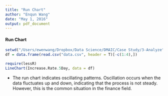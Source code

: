 ```yaml
---
title: "Run Chart"
author: "Enqun Wang"
date: "May 1, 2016"
output: pdf_document
---
```


#### Run Chart

```r
setwd("/Users/ewenwang/Dropbox/Data Science/DMAIC/Case Study/3-Analyze")
df = data.frame(read.csv("data.csv", header = T)[-c(1:4),])

require(lessR)
LineChart(Increase.Rate.5Day, data = df)
```

- The run chart indicates oscillating patterns. Oscillation occurs when the data fluctuates up and down, indicating that the process is not steady. However, this is the common situation in the finance field. 






